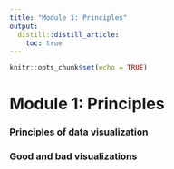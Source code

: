 ```yaml
---
title: "Module 1: Principles"
output:
  distill::distill_article:
    toc: true
---
```


```r
knitr::opts_chunk$set(echo = TRUE)
```

# Module 1: Principles

### Principles of data visualization
### Good and bad visualizations

